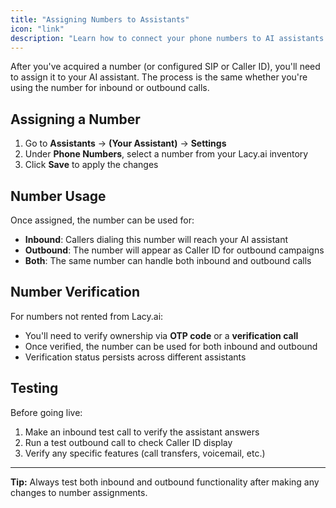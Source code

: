 ```yaml
---
title: "Assigning Numbers to Assistants"
icon: "link"
description: "Learn how to connect your phone numbers to AI assistants for both inbound and outbound calls"
---
```


After you've acquired a number (or configured SIP or Caller ID), you'll need to assign it to your AI assistant. The process is the same whether you're using the number for inbound or outbound calls.

## Assigning a Number

1. Go to **Assistants** → **(Your Assistant)** → **Settings**
2. Under **Phone Numbers**, select a number from your Lacy.ai inventory
3. Click **Save** to apply the changes

## Number Usage

Once assigned, the number can be used for:

- **Inbound**: Callers dialing this number will reach your AI assistant
- **Outbound**: The number will appear as Caller ID for outbound campaigns
- **Both**: The same number can handle both inbound and outbound calls

## Number Verification

For numbers not rented from Lacy.ai:

- You'll need to verify ownership via **OTP code** or a **verification call**
- Once verified, the number can be used for both inbound and outbound
- Verification status persists across different assistants

## Testing

Before going live:

1. Make an inbound test call to verify the assistant answers
2. Run a test outbound call to check Caller ID display
3. Verify any specific features (call transfers, voicemail, etc.)

---

**Tip:** Always test both inbound and outbound functionality after making any changes to number assignments.
